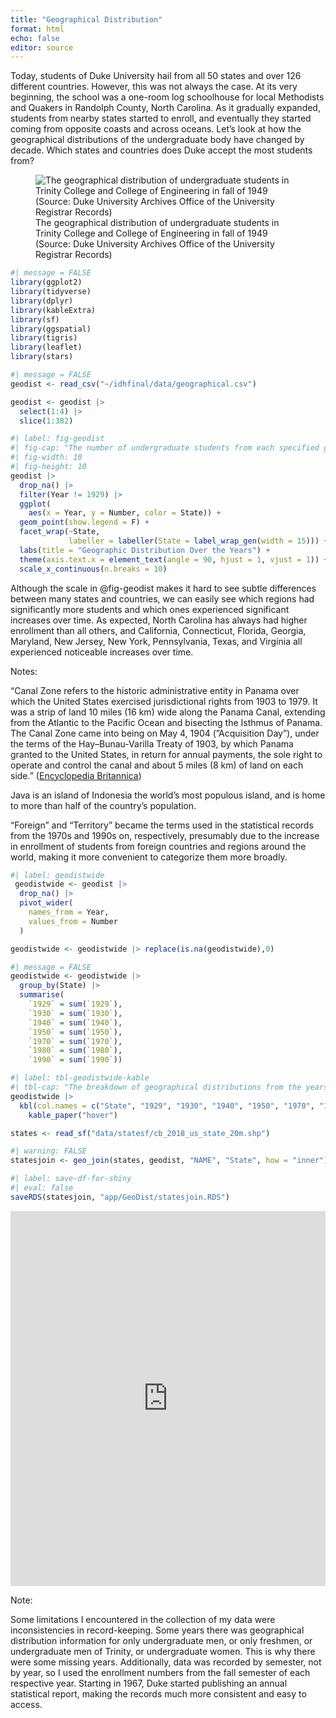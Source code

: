 ```yaml
---
title: "Geographical Distribution"
format: html
echo: false
editor: source
---
```


Today, students of Duke University hail from all 50 states and over 126 different countries. However, this was not always the case. At its very beginning, the school was a one-room log schoolhouse for local Methodists and Quakers in Randolph County, North Carolina. As it gradually expanded, students from nearby states started to enroll, and eventually they started coming from opposite coasts and across oceans. Let's look at how the geographical distributions of the undergraduate body have changed by decade. Which states and countries does Duke accept the most students from?

![The geographical distribution of undergraduate students in Trinity College and College of Engineering in fall of 1949 (Source: Duke University Archives Office of the University Registrar Records)](images/USDISTRIBUTION-01.png){fig-alt="Map of 1949 US Geographical Distribution"}

```r
#| message = FALSE
library(ggplot2)
library(tidyverse)
library(dplyr)
library(kableExtra)
library(sf)
library(ggspatial)
library(tigris)
library(leaflet)
library(stars)
```

```r
#| message = FALSE
geodist <- read_csv("~/idhfinal/data/geographical.csv")
```

```r
geodist <- geodist |>
  select(1:4) |>
  slice(1:382)
```

```r
#| label: fig-geodist
#| fig-cap: "The number of undergraduate students from each specified geographic region from the years 1929 to 1990 (Source: Office of the University Registrar records, Statistics 1925-1999, Boxes 30, 31, 32)"
#| fig-width: 10
#| fig-height: 10
geodist |>
  drop_na() |>
  filter(Year != 1929) |>
  ggplot(
    aes(x = Year, y = Number, color = State)) +
  geom_point(show.legend = F) +
  facet_wrap(~State,
             labeller = labeller(State = label_wrap_gen(width = 15))) +
  labs(title = "Geographic Distribution Over the Years") +
  theme(axis.text.x = element_text(angle = 90, hjust = 1, vjust = 1)) +
  scale_x_continuous(n.breaks = 10) 
```

Although the scale in @fig-geodist makes it hard to see subtle differences between many states and countries, we can easily see which regions had significantly more students and which ones experienced significant increases over time. As expected, North Carolina has always had higher enrollment than all others, and California, Connecticut, Florida, Georgia, Maryland, New Jersey, New York, Pennsylvania, Texas, and Virginia all experienced noticeable increases over time.

Notes:

"Canal Zone refers to the historic administrative entity in Panama over which the United States exercised jurisdictional rights from 1903 to 1979. It was a strip of land 10 miles (16 km) wide along the Panama Canal, extending from the Atlantic to the Pacific Ocean and bisecting the Isthmus of Panama. The Canal Zone came into being on May 4, 1904 ("Acquisition Day"), under the terms of the Hay--Bunau-Varilla Treaty of 1903, by which Panama granted to the United States, in return for annual payments, the sole right to operate and control the canal and about 5 miles (8 km) of land on each side." ([Encyclopedia Britannica](https://www.britannica.com/place/Canal-Zone))

Java is an island of Indonesia the world's most populous island, and is home to more than half of the country's population.

"Foreign" and "Territory" became the terms used in the statistical records from the 1970s and 1990s on, respectively, presumably due to the increase in enrollment of students from foreign countries and regions around the world, making it more convenient to categorize them more broadly.

```r
#| label: geodistwide
 geodistwide <- geodist |>
  drop_na() |>
  pivot_wider(
    names_from = Year,
    values_from = Number
  )

geodistwide <- geodistwide |> replace(is.na(geodistwide),0)
```

```r
#| message = FALSE
geodistwide <- geodistwide |>
  group_by(State) |>
  summarise(
    `1929` = sum(`1929`),
    `1930` = sum(`1930`),
    `1940` = sum(`1940`),
    `1950` = sum(`1950`),
    `1970` = sum(`1970`),
    `1980` = sum(`1980`),
    `1990` = sum(`1990`))
```

```r
#| label: tbl-geodistwide-kable
#| tbl-cap: "The breakdown of geographical distributions from the years 1929 to 1990 (Source: Office of the University Registrar records, Statistics 1925-1999, Boxes 30, 31, 32)"
geodistwide |>
  kbl(col.names = c("State", "1929", "1930", "1940", "1950", "1970", "1980", "1990")) |>
    kable_paper("hover")
```

```r
states <- read_sf("data/statesf/cb_2018_us_state_20m.shp")
```

```r
#| warning: FALSE
statesjoin <- geo_join(states, geodist, "NAME", "State", how = "inner") 
```

```r
#| label: save-df-for-shiny
#| eval: false
saveRDS(statesjoin, "app/GeoDist/statesjoin.RDS")
```

```{=html}
<iframe height="600" width="100%" frameborder="no" src="https://lisapzhang.shinyapps.io/GeoDist/"> </iframe>
```
Note:

Some limitations I encountered in the collection of my data were inconsistencies in record-keeping. Some years there was geographical distribution information for only undergraduate men, or only freshmen, or undergraduate men of Trinity, or undergraduate women. This is why there were some missing years. Additionally, data was recorded by semester, not by year, so I used the enrollment numbers from the fall semester of each respective year. Starting in 1967, Duke started publishing an annual statistical report, making the records much more consistent and easy to access.
